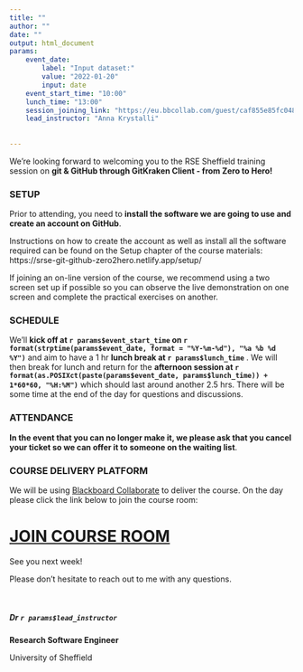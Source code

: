 ```yaml
---
title: ""
author: ""
date: ""
output: html_document
params:
    event_date: 
        label: "Input dataset:"
        value: "2022-01-20"
        input: date
    event_start_time: "10:00"
    lunch_time: "13:00"
    session_joining_link: "https://eu.bbcollab.com/guest/caf855e85fc0489eb8f2b0d0ef5b439a"
    lead_instructor: "Anna Krystalli"
     
    
---
```



<!--- Send this email around 1 week prior to event --->

We're looking forward to welcoming you to the RSE Sheffield training session on **git & GitHub through GitKraken Client - from Zero to Hero!**


### SETUP
 
Prior to attending, you need to **install the software we are going to use and create an account on GitHub**.
 
Instructions on how to create the account as well as install all the software required can be found on the Setup chapter of the course materials: https://srse-git-github-zero2hero.netlify.app/setup/

If joining an on-line version of the course, we recommend using a two screen set up if possible so you can observe the live demonstration on one screen and complete the practical exercises on another.
 
### SCHEDULE
 
We’ll **kick off at `r params$event_start_time` on `r format(strptime(params$event_date, format = "%Y-%m-%d"), "%a %b %d %Y")`** and aim to have a 1 hr **lunch break at `r params$lunch_time`** . We will then break for lunch and return for the **afternoon session at `r format(as.POSIXct(paste(params$event_date, params$lunch_time)) + 1*60*60, "%H:%M")`** which should last around another 2.5 hrs. 
There will be some time at the end of the day for questions and discussions.

### ATTENDANCE

**In the event that you can no longer make it, we please ask that you cancel your ticket so we can offer it to someone on the waiting list**.
 
### COURSE DELIVERY PLATFORM
 
We will be using [Blackboard Collaborate](https://www.sheffield.ac.uk/apse/digital/collaborate/students) to deliver the course. On the day please click the link below to join the course room:
 

# [**JOIN COURSE ROOM**](`r params$session_joining_link`)



See you next week! 
 
Please don’t hesitate to reach out to me with any questions.

<br> 

##### Dr `r params$lead_instructor`

**Research Software Engineer**

University of Sheffield
 
